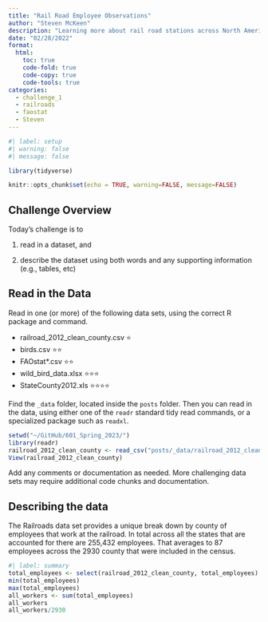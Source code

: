 ```yaml
---
title: "Rail Road Employee Observations"
author: "Steven McKeen"
description: "Learning more about rail road stations across North America"
date: "02/28/2022"
format:
  html:
    toc: true
    code-fold: true
    code-copy: true
    code-tools: true
categories:
  - challenge_1
  - railroads
  - faostat
  - Steven
---
```


```r
#| label: setup
#| warning: false
#| message: false

library(tidyverse)

knitr::opts_chunk$set(echo = TRUE, warning=FALSE, message=FALSE)
```

## Challenge Overview

Today's challenge is to

1)  read in a dataset, and

2)  describe the dataset using both words and any supporting information (e.g., tables, etc)

## Read in the Data

Read in one (or more) of the following data sets, using the correct R package and command.

-   railroad_2012_clean_county.csv ⭐
-   birds.csv ⭐⭐
-   FAOstat\*.csv ⭐⭐
-   wild_bird_data.xlsx ⭐⭐⭐
-   StateCounty2012.xls ⭐⭐⭐⭐

Find the `_data` folder, located inside the `posts` folder. Then you can read in the data, using either one of the `readr` standard tidy read commands, or a specialized package such as `readxl`.

```r
setwd("~/GitHub/601_Spring_2023/")
library(readr)
railroad_2012_clean_county <- read_csv("posts/_data/railroad_2012_clean_county.csv")
View(railroad_2012_clean_county)

```

Add any comments or documentation as needed. More challenging data sets may require additional code chunks and documentation.

## Describing the data

The Railroads data set provides a unique break down by county of employees that work at the railroad. In total across all the states that are accounted for there are 255,432 employees.  That averages to 87 employees across the 2930 county that were included in the census.

```r
#| label: summary
total_employees <- select(railroad_2012_clean_county, total_employees)
min(total_employees)
max(total_employees)
all_workers <- sum(total_employees)
all_workers
all_workers/2930


```
